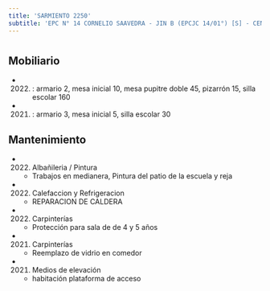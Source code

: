 ```yaml
---
title: 'SARMIENTO 2250'
subtitle: 'EPC N° 14 CORNELIO SAAVEDRA - JIN B (EPCJC 14/01°) [S] - CENOF CENTRO SARMIENTO'
---
```


#


## Mobiliario

*  (2022) : armario 2, mesa inicial 10, mesa pupitre doble 45, pizarrón 15, silla escolar 160 

*  (2021) : armario 3, mesa inicial 5, silla escolar 30 





## Mantenimiento

*  (2022) Albañileria / Pintura 
    + Trabajos en medianera, Pintura del patio de la escuela y reja

*  (2022) Calefaccion y Refrigeracion 
    + REPARACION DE CALDERA

*  (2022) Carpinterías 
    + Protección para sala de de 4 y 5 años

*  (2021) Carpinterías 
    + Reemplazo de vidrio en comedor

*  (2021) Medios de elevación 
    + habitación plataforma de acceso



